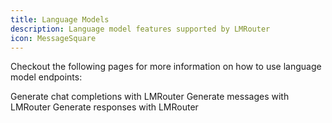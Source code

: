 ```yaml
---
title: Language Models
description: Language model features supported by LMRouter
icon: MessageSquare
---
```


Checkout the following pages for more information on how to use language model endpoints:

<Cards>
  <Card href="/language-models/chat-completions" title="Create Chat Completions">
    Generate chat completions with LMRouter
  </Card>
  <Card href="/language-models/messages" title="Messages API">
    Generate messages with LMRouter
  </Card>
  <Card href="/language-models/responses" title="Responses API">
    Generate responses with LMRouter
  </Card>
</Cards>
